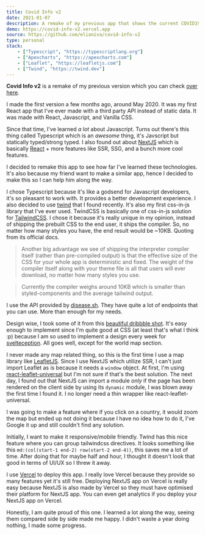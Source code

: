 ```yaml
---
title: Covid Info v2
date: 2021-01-07
description: A remake of my previous app that shows the current COVID19 data.
demo: https://covid-info-v2.vercel.app
source: https://github.com/elianiva/covid-info-v2
type: personal
stack:
    - ["Typescript", "https://typescriptlang.org"]
    - ["Apexcharts", "https://apexcharts.com"]
    - ["Leaflet", "https://leafletjs.com"]
    - ["Twind", "https://twind.dev"]
---
```


**Covid Info v2** is a remake of my previous version which you can check [over here](https://elianiva.my.id/projects/covid-info).

I made the first version a few months ago, around May 2020. It was my first React app that I've ever made with a third party API instead of static data. It was made with React, Javascript, and Vanilla CSS.

Since that time, I've learned _a lot_ about Javascript. Turns out there's this thing called Typescript which is an _awesome_ thing, it's Javscript but statically typed/strong typed. I also found out about [NextJS](https://nextjs.org) which is basically [React](https://reactjs.org) + more features like SSR, SSG, and a bunch more cool features.

I decided to remake this app to see how far I've learned these technologies. It's also because my friend want to make a similar app, hence I decided to make this so I can help him along the way.

I chose Typescript because it's like a godsend for Javascript developers, it's so pleasant to work with. It provides a better development experience. I also decided to use [twind](https://twind.dev) that I found recently. It's also my first css-in-js library that I've ever used. TwindCSS is basically one of css-in-js solution for [TailwindCSS](https://tailwindcss.com). I chose it because it's really unique in my opinion, instead of shipping the prebuilt CSS to the end user, it ships the compiler. So, no matter how many styles you have, the end result would be ~10KB. Quoting from its official docs.

> Another big advantage we see of shipping the interpreter compiler itself (rather than pre-compiled output) is that the effective size of the CSS for your whole app is deterministic and fixed. The weight of the compiler itself along with your theme file is all that users will ever download, no matter how many styles you use.

> Currently the compiler weighs around 10KB which is smaller than styled-components and the average tailwind output.

I use the API provided by [disease.sh](https://disease.sh/). They have quite a lot of endpoints that you can use. More than enough for my needs.

Design wise, I took some of it from this [beautiful dribbble shot](https://dribbble.com/shots/10803637-Corona-Virus-Covid-19-Dashboard). It's easy enough to implement since I'm quite good at CSS (at least that's what I think :p) because I am so used to implement a design every week for [svelteception](https://elianiva.my.id/projects/svelteception). All goes well, except for the world map section.

I never made any map related thing, so this is the first time I use a map library like [LeafletJS](https://leafletjs.com). Since I use NextJS which utilize SSR, I can't just import Leaflet as is because it needs a `window` object. At first, I'm using [react-leaflet-universal](https://github.com/masotime/react-leaflet-universal) but I'm not sure if that's the best solution.
The next day, I found out that NextJS can import a module _only_ if the page has been rendered on the client side by using its `dynamic` module, I was blown away the first time I found it. I no longer need a thin wrapper like react-leaflet-universal.

I was going to make a feature where if you click on a country, it would zoom the map but ended up not doing it because I have no idea how to do it, I've Google it up and still couldn't find any solution.

Initially, I want to make it responsive/mobile friendly. Twind has this nice feature where you can group tailwindcss directives. It looks something like this `md:(col(start-1 end-2) row(start-2 end-4))`, this saves me a lot of time. After doing that for maybe half and hour, I thought it doesn't look that good in terms of UI/UX so I threw it away.

I use [Vercel](https://vercel.com/) to deploy this app. I really love Vercel because they provide so many features yet it's still free. Deploying NextJS app on Vercel is really easy because NextJS is also made by Vercel so they must have optimised their platform for NextJS app. You can even get analytics if you deploy your NextJS app on Vercel.

Honestly, I am quite proud of this one. I learned a lot along the way, seeing them compared side by side made me happy. I didn't waste a year doing nothing, I made some progress.
